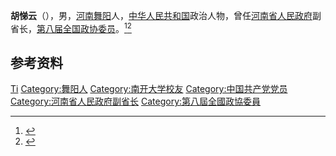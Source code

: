 '''胡悌云'''（{{bd|1934年|}}），男，[[河南|河南]][[舞阳|舞阳]]人，[[中华人民共和国|中华人民共和国]]政治人物，曾任[[河南省人民政府|河南省人民政府]]副省长，[[第八届全国政协委员|第八届全国政协委员]]。<ref>{{cite book|title=中囯人名大辞典·现任党政军领导人物卷|author=廖盖隆等编|year=1990|publisher=上海辞书出版社|location=上海|page=}}</ref><ref>{{Cite book|title=中华人民共和国职官志|author=何虎生, 李耀东, 向常福主编|publisher=中国社会出版社|year=2003|isbn=9787800883934|location=北京|pages=}}</ref>

== 参考资料 ==
{{reflist}}

{{中国人物小作品}}

{{Authority control}}
{{DEFAULTSORT:Hu胡}}
[[Category:胡姓|Ti]]
[[Category:舞阳人|Category:舞阳人]]
[[Category:南开大学校友|Category:南开大学校友]]
[[Category:中国共产党党员|Category:中国共产党党员]]
[[Category:河南省人民政府副省长|Category:河南省人民政府副省长]]
[[Category:第八屆全國政協委員|Category:第八屆全國政協委員]]